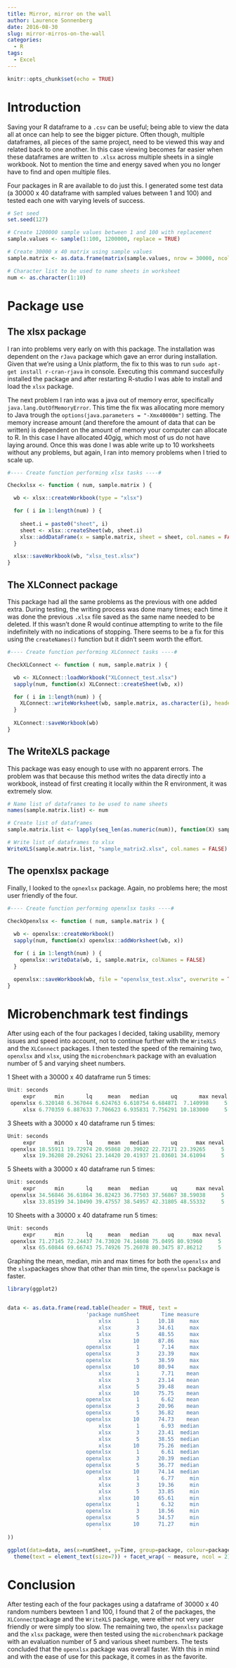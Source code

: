 ```yaml
---
title: Mirror, mirror on the wall
author: Laurence Sonnenberg
date: 2016-08-30
slug: mirror-mirros-on-the-wall
categories:
  - R
tags:
  - Excel
---
```


```r
knitr::opts_chunk$set(echo = TRUE)
```

# Introduction

Saving your R dataframe to a `.csv` can be useful; being able to view the data all at once can help to see the bigger picture. Often though, multiple dataframes, all pieces of the same project, need to be viewed this way and related back to one another. In this case viewing becomes far easier when these dataframes are written to `.xlsx` across multiple sheets in a single workbook. Not to mention the time and energy saved when you no longer have to find and open multiple files.

Four packages in R are available to do just this. I generated some test data (a 30000 x 40 dataframe with sampled values between 1 and 100) and tested each one with varying levels of success. 

```r
# Set seed
set.seed(127)

# Create 1200000 sample values between 1 and 100 with replacement
sample.values <- sample(1:100, 1200000, replace = TRUE) 

# Create 30000 x 40 matrix using sample values
sample.matrix <- as.data.frame(matrix(sample.values, nrow = 30000, ncol = 40))

# Character list to be used to name sheets in worksheet
num <- as.character(1:10)
```

# Package use

## The xlsx package

I ran into problems very early on with this package. The installation was dependent on the `rJava` package which gave an error during installation. Given that we're using a Unix platform, the fix to this was to run `sudo apt-get install r-cran-rjava` in console. Executing this command succesfully installed the package and after restarting R-studio I was able to install and load the `xlsx` package.

The next problem I ran into was a java out of memory error, specifically `java.lang.OutOfMemoryError`. This time the fix was allocating more memory to Java trough the `options(java.parameters = "-Xmx40000m")` setting. The memory increase amount (and therefore the amount of data that can be written) is dependent on the amount of memory your computer can allocate to R. In this case I have allocated 40gig, which most of us do not have laying around. Once this was done I was able write up to 10 worksheets without any problems, but again, I ran into memory problems when I tried to scale up. 

```r
#---- Create function performing xlsx tasks ----#

Checkxlsx <- function ( num, sample.matrix ) {

  wb <- xlsx::createWorkbook(type = "xlsx")

  for ( i in 1:length(num) ) {
  
    sheet.i = paste0("sheet", i)
    sheet <- xlsx::createSheet(wb, sheet.i)
    xlsx::addDataFrame(x = sample.matrix, sheet = sheet, col.names = FALSE, row.names = FALSE) 
  }

  xlsx::saveWorkbook(wb, "xlsx_test.xlsx")
}
```

## The XLConnect package

This package had all the same problems as the previous with one added extra. During testing, the writing process was done many times; each time it was done the previous `.xlsx` file saved as the same name needed to be deleted. If this wasn't done R would continue attempting to write to the file indefinitely with no indications of stopping. There seems to be a fix for this using the `createNames()` function but it didn't seem worth the effort.

```r
#---- Create function performing XLConnect tasks ----# 

CheckXLConnect <- function ( num, sample.matrix ) {

  wb <- XLConnect::loadWorkbook("XLConnect_test.xlsx")
  sapply(num, function(x) XLConnect::createSheet(wb, x))

  for ( i in 1:length(num) ) {
    XLConnect::writeWorksheet(wb, sample.matrix, as.character(i), header = FALSE)
  }
  
  XLConnect::saveWorkbook(wb)
}
```

## The WriteXLS package

This package was easy enough to use with no apparent errors. The problem was that because this method writes the data directly into a workbook, instead of first creating it locally within the R environment, it was extremely slow.

```r
# Name list of dataframes to be used to name sheets
names(sample.matrix.list) <- num

# Create list of dataframes
sample.matrix.list <- lapply(seq_len(as.numeric(num)), function(X) sample.matrix)

# Write list of dataframes to xlsx
WriteXLS(sample.matrix.list, "sample_matrix2.xlsx", col.names = FALSE)
```

## The openxlsx package

Finally, I looked to the `opnexlsx` package. Again, no problems here; the most user friendly of the four.

```r
#---- Create function performing openxlsx tasks ----#

CheckOpenxlsx <- function ( num, sample.matrix ) {
    
  wb <- openxlsx::createWorkbook()
  sapply(num, function(x) openxlsx::addWorksheet(wb, x))

  for ( i in 1:length(num) ) {
    openxlsx::writeData(wb, i, sample.matrix, colNames = FALSE)
  }

  openxlsx::saveWorkbook(wb, file = "openxlsx_test.xlsx", overwrite = TRUE)
}
```

# Microbenchmark test findings

After using each of the four packages I decided, taking usability, memory issues and speed into account, not to continue further with the `WriteXLS` and the `XLConnect` packages. I then tested the speed of the remaining two, `openxlsx` and `xlsx`, using the `microbenchmark` package with an evaluation number of 5 and varying sheet numbers.

1 Sheet with a 30000 x 40 dataframe run 5 times:

```r
Unit: seconds
     expr      min       lq     mean   median       uq       max neval
 openxlsx 6.320148 6.367044 6.624763 6.610754 6.684871  7.140998     5
     xlsx 6.770359 6.887633 7.706623 6.935831 7.756291 10.183000     5
```

3 Sheets with a 30000 x 40 dataframe run 5 times:

```r
Unit: seconds
     expr      min       lq     mean   median       uq      max neval
 openxlsx 18.55911 19.72974 20.95868 20.39022 22.72171 23.39265     5
     xlsx 19.36208 20.29261 23.14420 20.41937 21.03601 34.61094     5
```

5 Sheets with a 30000 x 40 dataframe run 5 times:

```r
Unit: seconds
     expr      min       lq     mean   median       uq      max neval
 openxlsx 34.56846 36.61864 36.82423 36.77503 37.56867 38.59038     5
     xlsx 33.85199 34.10490 39.47557 38.54957 42.31805 48.55332     5
```

10 Sheets with a 30000 x 40 dataframe run 5 times:

```r
Unit: seconds
     expr      min       lq     mean   median      uq      max neval
 openxlsx 71.27145 72.24437 74.73020 74.14608 75.0495 80.93960     5
     xlsx 65.60844 69.66743 75.74926 75.26078 80.3475 87.86212     5
```


Graphing the mean, median, min and max times for both the `openxlsx` and the `xlsx`packages show that other than min time, the `openxlsx` package is faster.

```r
library(ggplot2)


data <- as.data.frame(read.table(header = TRUE, text = 
                         'package numSheet       Time measure
                             xlsx        1      10.18     max
                             xlsx        3      34.61     max
                             xlsx        5      48.55     max
                             xlsx       10      87.86     max
                         openxlsx        1       7.14     max
                         openxlsx        3      23.39     max
                         openxlsx        5      38.59     max
                         openxlsx       10      80.94     max
                             xlsx        1       7.71    mean
                             xlsx        3      23.14    mean
                             xlsx        5      39.48    mean
                             xlsx       10      75.75    mean
                         openxlsx        1       6.62    mean
                         openxlsx        3      20.96    mean
                         openxlsx        5      36.82    mean
                         openxlsx       10      74.73    mean
                             xlsx        1       6.93  median
                             xlsx        3      23.41  median
                             xlsx        5      38.55  median
                             xlsx       10      75.26  median
                         openxlsx        1       6.61  median
                         openxlsx        3      20.39  median
                         openxlsx        5      36.77  median
                         openxlsx       10      74.14  median
                             xlsx        1       6.77     min
                             xlsx        3      19.36     min
                             xlsx        5      33.85     min
                             xlsx       10      65.61     min
                         openxlsx        1       6.32     min
                         openxlsx        3      18.56     min
                         openxlsx        5      34.57     min
                         openxlsx       10      71.27     min
                             '
))

ggplot(data=data, aes(x=numSheet, y=Time, group=package, colour=package)) + geom_line() + geom_point() + ggtitle("Measures of Time") +
  theme(text = element_text(size=7)) + facet_wrap( ~ measure, ncol = 2)
```

# Conclusion

After testing each of the four packages using a dataframe of 30000 x 40 random numbers bewteen 1 and 100, I found that 2 of the packages, the `XLConnect`package and the `WriteXLS` package, were either not very user friendly or were simply too slow. The remaining two, the `openxlsx` package and the `xlsx` package, were then tested using the `microbenchmark` package with an evaluation number of 5 and various sheet numbers. The tests concluded that the `openxlsx` package was overall faster. With this in mind and with the ease of use for this package, it comes in as the favorite. 
